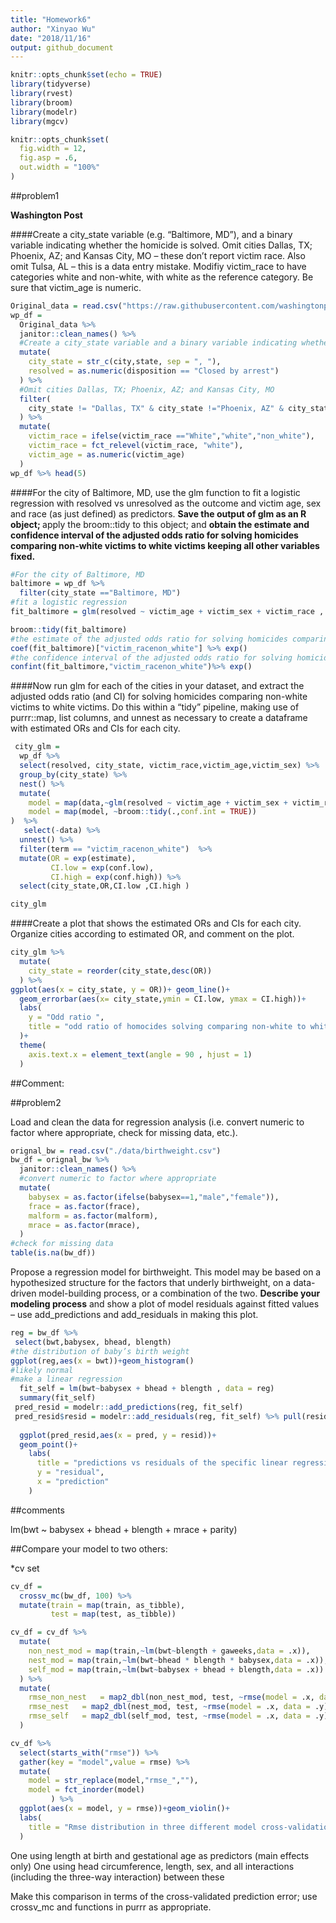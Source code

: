 ```yaml
---
title: "Homework6"
author: "Xinyao Wu"
date: "2018/11/16"
output: github_document
---
```



```r
knitr::opts_chunk$set(echo = TRUE)
library(tidyverse)
library(rvest)
library(broom)
library(modelr)
library(mgcv)
```

```r
knitr::opts_chunk$set(
  fig.width = 12,
  fig.asp = .6,
  out.width = "100%"
)
```

##problem1

__Washington Post__


####Create a city_state variable (e.g. “Baltimore, MD”), and a binary variable indicating whether the homicide is solved. Omit cities Dallas, TX; Phoenix, AZ; and Kansas City, MO – these don’t report victim race. Also omit Tulsa, AL – this is a data entry mistake. Modifiy victim_race to have categories white and non-white, with white as the reference category. Be sure that victim_age is numeric.

```r
Original_data = read.csv("https://raw.githubusercontent.com/washingtonpost/data-homicides/master/homicide-data.csv") 
wp_df = 
  Original_data %>% 
  janitor::clean_names() %>% 
  #Create a city_state variable and a binary variable indicating whether the homicide is solved.
  mutate(
    city_state = str_c(city,state, sep = ", "), 
    resolved = as.numeric(disposition == "Closed by arrest")
  ) %>% 
  #Omit cities Dallas, TX; Phoenix, AZ; and Kansas City, MO
  filter(
    city_state != "Dallas, TX" & city_state !="Phoenix, AZ" & city_state !="Kansas City, MO" & city_state !="Tulsa, AL"
  ) %>% 
  mutate(
    victim_race = ifelse(victim_race =="White","white","non_white"),
    victim_race = fct_relevel(victim_race, "white"),
    victim_age = as.numeric(victim_age)
  )
wp_df %>% head(5) 

```


####For the city of Baltimore, MD, use the glm function to fit a logistic regression with resolved vs unresolved as the outcome and victim age, sex and race (as just defined) as predictors. 
__Save the output of glm as an R object; __
apply the  broom::tidy to this object; 
and __obtain the estimate and confidence interval of the adjusted odds ratio for solving homicides comparing non-white victims to white victims keeping all other variables fixed.__

```r
#For the city of Baltimore, MD
baltimore = wp_df %>% 
  filter(city_state =="Baltimore, MD") 
#fit a logistic regression
fit_baltimore = glm(resolved ~ victim_age + victim_sex + victim_race , family = binomial(), data = baltimore)

broom::tidy(fit_baltimore)
#the estimate of the adjusted odds ratio for solving homicides comparing non-white victims to white victims
coef(fit_baltimore)["victim_racenon_white"] %>% exp()
#the confidence interval of the adjusted odds ratio for solving homicides comparing non-white victims to white victims
confint(fit_baltimore,"victim_racenon_white")%>% exp()
```

####Now run glm for each of the cities in your dataset, and extract the adjusted odds ratio (and CI) for solving homicides comparing non-white victims to white victims.
Do this within a “tidy” pipeline, making use of purrr::map, list columns, and unnest as necessary to create a dataframe with estimated ORs and CIs for each city.

```r
 city_glm =
  wp_df %>% 
  select(resolved, city_state, victim_race,victim_age,victim_sex) %>% 
  group_by(city_state) %>% 
  nest() %>% 
  mutate(
    model = map(data,~glm(resolved ~ victim_age + victim_sex + victim_race ,family = binomial(),data = .)),
    model = map(model, ~broom::tidy(.,conf.int = TRUE))
)  %>% 
   select(-data) %>% 
  unnest() %>% 
  filter(term == "victim_racenon_white")  %>% 
  mutate(OR = exp(estimate),
         CI.low = exp(conf.low),
         CI.high = exp(conf.high)) %>% 
  select(city_state,OR,CI.low ,CI.high ) 

city_glm
```

####Create a plot that shows the estimated ORs and CIs for each city. Organize cities according to estimated OR, and comment on the plot.

```r
city_glm %>% 
  mutate(
    city_state = reorder(city_state,desc(OR))
  ) %>% 
ggplot(aes(x = city_state, y = OR))+ geom_line()+
  geom_errorbar(aes(x= city_state,ymin = CI.low, ymax = CI.high))+
  labs(
    y = "Odd ratio ",
    title = "odd ratio of homocides solving comparing non-white to white victims in United States"
  )+
  theme(
    axis.text.x = element_text(angle = 90 , hjust = 1)
  )
```

##Comment:



##problem2

Load and clean the data for regression analysis (i.e. convert numeric to factor where appropriate, check for missing data, etc.).
```r
orignal_bw = read.csv("./data/birthweight.csv")
bw_df = orignal_bw %>% 
  janitor::clean_names() %>% 
  #convert numeric to factor where appropriate
  mutate(
    babysex = as.factor(ifelse(babysex==1,"male","female")),
    frace = as.factor(frace),
    malform = as.factor(malform),
    mrace = as.factor(mrace),
  )
#check for missing data
table(is.na(bw_df))
```

Propose a regression model for birthweight. This model may be based on a hypothesized structure for the factors that underly birthweight, on a data-driven model-building process, or a combination of the two. __Describe your modeling process__ and show a plot of model residuals against fitted values – use  add_predictions and add_residuals in making this plot.
```r
reg = bw_df %>% 
 select(bwt,babysex, bhead, blength) 
#the distribution of baby’s birth weight
ggplot(reg,aes(x = bwt))+geom_histogram()
#likely normal
#make a linear regression
  fit_self = lm(bwt~babysex + bhead + blength , data = reg)
  summary(fit_self)
 pred_resid = modelr::add_predictions(reg, fit_self) 
 pred_resid$resid = modelr::add_residuals(reg, fit_self) %>% pull(resid)
 
  ggplot(pred_resid,aes(x = pred, y = resid))+
  geom_point()+
    labs(
      title = "predictions vs residuals of the specific linear regression model",
      y = "residual",
      x = "prediction"
    )
```

##comments

 lm(bwt ~ babysex + bhead + blength + mrace + parity)
    
##Compare your model to two others:

*cv set
```r
cv_df =
  crossv_mc(bw_df, 100) %>% 
  mutate(train = map(train, as_tibble),
         test = map(test, as_tibble))
```


```r
cv_df = cv_df %>% 
  mutate(
    non_nest_mod = map(train,~lm(bwt~blength + gaweeks,data = .x)),
    nest_mod = map(train,~lm(bwt~bhead * blength * babysex,data = .x)),
    self_mod = map(train,~lm(bwt~babysex + bhead + blength,data = .x))
  ) %>% 
  mutate(
    rmse_non_nest   = map2_dbl(non_nest_mod, test, ~rmse(model = .x, data = .y)),
    rmse_nest   = map2_dbl(nest_mod, test, ~rmse(model = .x, data = .y)),
    rmse_self   = map2_dbl(self_mod, test, ~rmse(model = .x, data = .y))
  )

cv_df %>% 
  select(starts_with("rmse")) %>% 
  gather(key = "model",value = rmse) %>%
  mutate(
    model = str_replace(model,"rmse_",""),
    model = fct_inorder(model)
         ) %>% 
  ggplot(aes(x = model, y = rmse))+geom_violin()+
  labs(
    title = "Rmse distribution in three different model cross-validations"
  )

```


One using length at birth and gestational age as predictors (main effects only)
One using head circumference, length, sex, and all interactions (including the three-way interaction) between these

Make this comparison in terms of the cross-validated prediction error; use crossv_mc and functions in  purrr as appropriate.



















